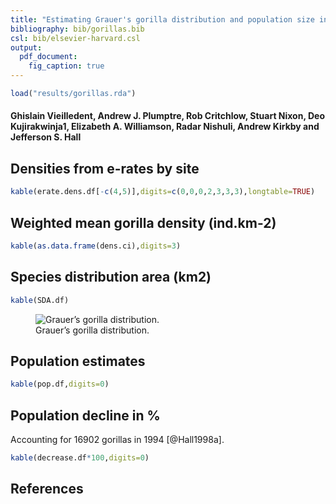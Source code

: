 ```yaml
---
title: "Estimating Grauer's gorilla distribution and population size in eastern Democratic Republic of the Congo"
bibliography: bib/gorillas.bib
csl: bib/elsevier-harvard.csl
output: 
  pdf_document:
    fig_caption: true
---
```


```r
load("results/gorillas.rda")
```

#### Ghislain Vieilledent, Andrew J. Plumptre, Rob Critchlow, Stuart Nixon, Deo Kujirakwinja1, Elizabeth A. Williamson, Radar Nishuli, Andrew Kirkby and Jefferson S. Hall

## Densities from e-rates by site

```r
kable(erate.dens.df[-c(4,5)],digits=c(0,0,0,2,3,3,3),longtable=TRUE)
```

## Weighted mean gorilla density (ind.km-2)

```r
kable(as.data.frame(dens.ci),digits=3)
```

## Species distribution area (km2)

```r
kable(SDA.df)
```

![Grauer's gorilla distribution.](results/SDA_ggmap.png)

## Population estimates

```r
kable(pop.df,digits=0)
```

## Population decline in %

Accounting for 16902 gorillas in 1994 [@Hall1998a].

```r
kable(decrease.df*100,digits=0)
```

## References